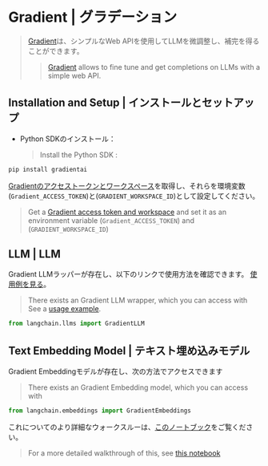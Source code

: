 # Gradient | グラデーション

> [Gradient](https://gradient.ai/)は、シンプルなWeb APIを使用してLLMを微調整し、補完を得ることができます。
>
> > [Gradient](https://gradient.ai/) allows to fine tune and get completions on LLMs with a simple web API.

## Installation and Setup | インストールとセットアップ

* Python SDKのインストール：
  > Install the Python SDK :

```bash
pip install gradientai
```

[Gradientのアクセストークンとワークスペース](https://gradient.ai/)を取得し、それらを環境変数(`Gradient_ACCESS_TOKEN`)と(`GRADIENT_WORKSPACE_ID`)として設定してください。

> Get a [Gradient access token and workspace](https://gradient.ai/) and set it as an environment variable (`Gradient_ACCESS_TOKEN`) and (`GRADIENT_WORKSPACE_ID`)

## LLM | LLM

Gradient LLMラッパーが存在し、以下のリンクで使用方法を確認できます。
[使用例を見る](/docs/integrations/llms/gradient)。

> There exists an Gradient LLM wrapper, which you can access with
> See a [usage example](/docs/integrations/llms/gradient).

```python
from langchain.llms import GradientLLM
```

## Text Embedding Model | テキスト埋め込みモデル

Gradient Embeddingモデルが存在し、次の方法でアクセスできます

> There exists an Gradient Embedding model, which you can access with

```python
from langchain.embeddings import GradientEmbeddings
```

これについてのより詳細なウォークスルーは、[このノートブック](/docs/integrations/text_embedding/gradient)をご覧ください。

> For a more detailed walkthrough of this, see [this notebook](/docs/integrations/text_embedding/gradient)
